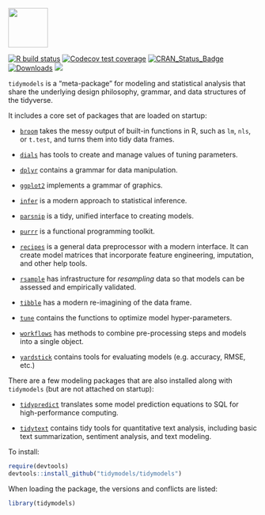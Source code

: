 <img src="tidymodels_hex.png" align="center" height = "80px" align = "middle"/>

[![R build status](https://github.com/tidymodels/tidymodels/workflows/R-CMD-check/badge.svg)](https://github.com/tidymodels/tidymodels/actions)
[![Codecov test coverage](https://codecov.io/gh/tidymodels/tidymodels/branch/master/graph/badge.svg)](https://codecov.io/gh/tidymodels/tidymodels?branch=master)
[![CRAN_Status_Badge](http://www.r-pkg.org/badges/version/tidymodels)](http://cran.r-project.org/web/packages/tidymodels)
[![Downloads](http://cranlogs.r-pkg.org/badges/tidymodels)](http://cran.rstudio.com/package=tidymodels)
![](https://img.shields.io/badge/lifecycle-experimental-orange.svg)


`tidymodels` is a "meta-package" for modeling and statistical analysis that share the underlying design philosophy, grammar, and data structures of the tidyverse.

It includes a core set of packages that are loaded on startup:

* [`broom`](https://broom.tidymodels.org/) takes the messy output of built-in functions in R, such as `lm`, `nls`, or `t.test`, and turns them into tidy data frames.

* [`dials`](https://dials.tidymodels.org) has tools to create and manage values of tuning parameters.

* [`dplyr`](http://dplyr.tidyverse.org) contains a grammar for data manipulation. 

* [`ggplot2`](http://ggplot2.tidyverse.org) implements a grammar of graphics. 

* [`infer`](http://infer.netlify.com/) is a modern approach to statistical inference.

* [`parsnip`](https://parsnip.tidymodels.org) is a tidy, unified interface to creating models. 

* [`purrr`](http://purrr.tidyverse.org) is a functional programming toolkit.

* [`recipes`](https://recipes.tidymodels.org) is a general data preprocessor with a modern interface. It can create model matrices that incorporate feature engineering, imputation, and other help tools.

* [`rsample`](https://rsample.tidymodels.org) has infrastructure for _resampling_ data so that models can be assessed and empirically validated. 

* [`tibble`](http://tibble.tidyverse.org) has a modern re-imagining of the data frame.
 
* [`tune`](https://tune.tidymodels.org) contains the functions to optimize model hyper-parameters.
 
* [`workflows`](https://workflows.tidymodels.org) has methods to combine pre-processing steps and models into a single object. 

* [`yardstick`](https://yardstick.tidymodels.org) contains tools for evaluating models (e.g. accuracy, RMSE, etc.)

There are a few modeling packages that are also installed along with `tidymodels` (but are not attached on startup): 

* [`tidypredict`](https://tidypredict.tidymodels.org) translates some model prediction equations to SQL for high-performance computing.

* [`tidytext`](https://github.com/juliasilge/tidytext) contains tidy tools for quantitative text analysis, including basic text summarization, sentiment analysis, and text modeling.


To install:

```r
require(devtools)
devtools::install_github("tidymodels/tidymodels")
```

When loading the package, the versions and conflicts are listed:


```r
library(tidymodels)
```
  

